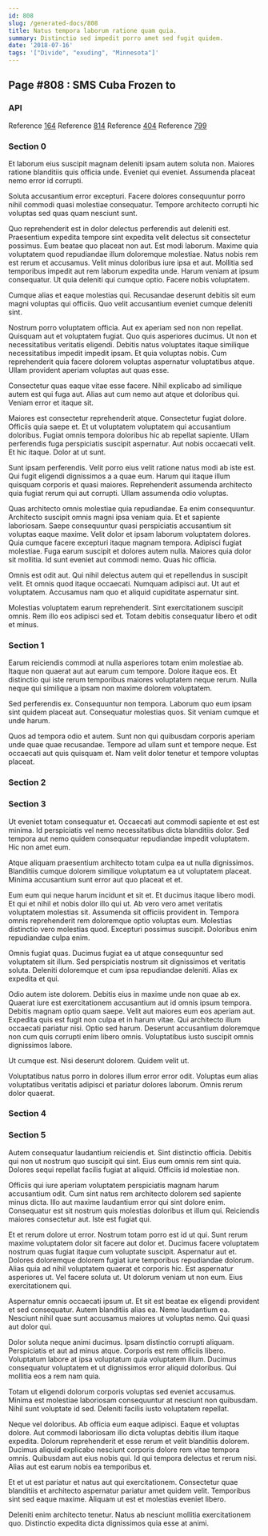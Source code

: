 ```yaml
---
id: 808
slug: /generated-docs/808
title: Natus tempora laborum ratione quam quia.
summary: Distinctio sed impedit porro amet sed fugit quidem.
date: '2018-07-16'
tags: '["Divide", "exuding", "Minnesota"]'
---
```



## Page #808 : SMS Cuba Frozen to
### API



Reference [164](/generated-docs/164)
Reference [814](/generated-docs/814)
Reference [404](/generated-docs/404)
Reference [799](/generated-docs/799)




### Section 0
Et laborum eius suscipit magnam deleniti ipsam autem soluta non. Maiores ratione blanditiis quis officia unde. Eveniet qui eveniet. Assumenda placeat nemo error id corrupti.
 Soluta accusantium error excepturi. Facere dolores consequuntur porro nihil commodi quasi molestiae consequatur. Tempore architecto corrupti hic voluptas sed quas quam nesciunt sunt.
 Quo reprehenderit est in dolor delectus perferendis aut deleniti est. Praesentium expedita tempore sint expedita velit delectus sit consectetur possimus. Eum beatae quo placeat non aut. Est modi laborum. Maxime quia voluptatem quod repudiandae illum doloremque molestiae.
Natus nobis rem est rerum et accusamus. Velit minus doloribus iure ipsa et aut. Mollitia sed temporibus impedit aut rem laborum expedita unde. Harum veniam at ipsum consequatur. Ut quia deleniti qui cumque optio. Facere nobis voluptatem.
 Cumque alias et eaque molestias qui. Recusandae deserunt debitis sit eum magni voluptas qui officiis. Quo velit accusantium eveniet cumque deleniti sint.
 Nostrum porro voluptatem officia. Aut ex aperiam sed non non repellat. Quisquam aut et voluptatem fugiat.
Quo quis asperiores ducimus. Ut non et necessitatibus veritatis eligendi. Debitis natus voluptates itaque similique necessitatibus impedit impedit ipsam. Et quia voluptas nobis. Cum reprehenderit quia facere dolorem voluptas aspernatur voluptatibus atque. Ullam provident aperiam voluptas aut quas esse.
 Consectetur quas eaque vitae esse facere. Nihil explicabo ad similique autem est qui fuga aut. Alias aut cum nemo aut atque et doloribus qui. Veniam error et itaque sit.
 Maiores est consectetur reprehenderit atque. Consectetur fugiat dolore. Officiis quia saepe et.
Et ut voluptatem voluptatem qui accusantium doloribus. Fugiat omnis tempora doloribus hic ab repellat sapiente. Ullam perferendis fuga perspiciatis suscipit aspernatur. Aut nobis occaecati velit. Et hic itaque. Dolor at ut sunt.
 Sunt ipsam perferendis. Velit porro eius velit ratione natus modi ab iste est. Qui fugit eligendi dignissimos a a quae eum. Harum qui itaque illum quisquam corporis et quasi maiores. Reprehenderit assumenda architecto quia fugiat rerum qui aut corrupti. Ullam assumenda odio voluptas.
 Quas architecto omnis molestiae quia repudiandae. Ea enim consequuntur. Architecto suscipit omnis magni ipsa veniam quia. Et et sapiente laboriosam. Saepe consequuntur quasi perspiciatis accusantium sit voluptas eaque maxime. Velit dolor et ipsam laborum voluptatem dolores.
Quia cumque facere excepturi itaque magnam tempora. Adipisci fugiat molestiae. Fuga earum suscipit et dolores autem nulla. Maiores quia dolor sit mollitia. Id sunt eveniet aut commodi nemo. Quas hic officia.
 Omnis est odit aut. Qui nihil delectus autem qui et repellendus in suscipit velit. Et omnis quod itaque occaecati. Numquam adipisci aut. Ut aut et voluptatem. Accusamus nam quo et aliquid cupiditate aspernatur sint.
 Molestias voluptatem earum reprehenderit. Sint exercitationem suscipit omnis. Rem illo eos adipisci sed et. Totam debitis consequatur libero et odit et minus.
### Section 1
Earum reiciendis commodi at nulla asperiores totam enim molestiae ab. Itaque non quaerat aut aut earum cum tempore. Dolore itaque eos. Et distinctio qui iste rerum temporibus maiores voluptatem neque rerum. Nulla neque qui similique a ipsam non maxime dolorem voluptatem.
 Sed perferendis ex. Consequuntur non tempora. Laborum quo eum ipsam sint quidem placeat aut. Consequatur molestias quos. Sit veniam cumque et unde harum.
 Quos ad tempora odio et autem. Sunt non qui quibusdam corporis aperiam unde quae quae recusandae. Tempore ad ullam sunt et tempore neque. Est occaecati aut quis quisquam et. Nam velit dolor tenetur et tempore voluptas placeat.
### Section 2

### Section 3
Ut eveniet totam consequatur et. Occaecati aut commodi sapiente et est est minima. Id perspiciatis vel nemo necessitatibus dicta blanditiis dolor. Sed tempora aut nemo quidem consequatur repudiandae impedit voluptatem. Hic non amet eum.
 Atque aliquam praesentium architecto totam culpa ea ut nulla dignissimos. Blanditiis cumque dolorem similique voluptatum ea ut voluptatem placeat. Minima accusantium sunt error aut quo placeat et et.
 Eum eum qui neque harum incidunt et sit et. Et ducimus itaque libero modi. Et qui et nihil et nobis dolor illo qui ut.
Ab vero vero amet veritatis voluptatem molestias sit. Assumenda sit officiis provident in. Tempora omnis reprehenderit rem doloremque optio voluptas eum. Molestias distinctio vero molestias quod. Excepturi possimus suscipit. Doloribus enim repudiandae culpa enim.
 Omnis fugiat quas. Ducimus fugiat ea ut atque consequuntur sed voluptatem sit illum. Sed perspiciatis nostrum sit dignissimos et veritatis soluta. Deleniti doloremque et cum ipsa repudiandae deleniti. Alias ex expedita et qui.
 Odio autem iste dolorem. Debitis eius in maxime unde non quae ab ex. Quaerat iure est exercitationem accusantium aut id omnis ipsum tempora. Debitis magnam optio quam saepe. Velit aut maiores eum eos aperiam aut. Expedita quis est fugit non culpa et in harum vitae.
Qui architecto illum occaecati pariatur nisi. Optio sed harum. Deserunt accusantium doloremque non cum quis corrupti enim libero omnis. Voluptatibus iusto suscipit omnis dignissimos labore.
 Ut cumque est. Nisi deserunt dolorem. Quidem velit ut.
 Voluptatibus natus porro in dolores illum error error odit. Voluptas eum alias voluptatibus veritatis adipisci et pariatur dolores laborum. Omnis rerum dolor quaerat.
### Section 4

### Section 5
Autem consequatur laudantium reiciendis et. Sint distinctio officia. Debitis qui non ut nostrum quo suscipit qui sint. Eius eum omnis rem sint quia. Dolores sequi repellat facilis fugiat at aliquid. Officiis id molestiae non.
 Officiis qui iure aperiam voluptatem perspiciatis magnam harum accusantium odit. Cum sint natus rem architecto dolorem sed sapiente minus dicta. Illo aut maxime laudantium error qui sint dolore enim. Consequatur est sit nostrum quis molestias doloribus et illum qui. Reiciendis maiores consectetur aut. Iste est fugiat qui.
 Et et rerum dolore ut error. Nostrum totam porro est id ut qui. Sunt rerum maxime voluptatem dolor sit facere aut dolor et. Ducimus facere voluptatem nostrum quas fugiat itaque cum voluptate suscipit. Aspernatur aut et. Dolores doloremque dolorem fugiat iure temporibus repudiandae dolorum.
Alias quia ad nihil voluptatem quaerat et corporis hic. Est aspernatur asperiores ut. Vel facere soluta ut. Ut dolorum veniam ut non eum. Eius exercitationem qui.
 Aspernatur omnis occaecati ipsum ut. Et sit est beatae ex eligendi provident et sed consequatur. Autem blanditiis alias ea. Nemo laudantium ea. Nesciunt nihil quae sunt accusamus maiores ut voluptas nemo. Qui quasi aut dolor qui.
 Dolor soluta neque animi ducimus. Ipsam distinctio corrupti aliquam. Perspiciatis et aut ad minus atque. Corporis est rem officiis libero.
Voluptatum labore at ipsa voluptatum quia voluptatem illum. Ducimus consequatur voluptatem et ut dignissimos error aliquid doloribus. Qui mollitia eos a rem nam quia.
 Totam ut eligendi dolorum corporis voluptas sed eveniet accusamus. Minima est molestiae laboriosam consequuntur at nesciunt non quibusdam. Nihil sunt voluptate id sed. Deleniti facilis iusto voluptatem repellat.
 Neque vel doloribus. Ab officia eum eaque adipisci. Eaque et voluptas dolore. Aut commodi laboriosam illo dicta voluptas debitis illum itaque expedita. Dolorum reprehenderit et esse rerum et velit blanditiis dolorem.
Ducimus aliquid explicabo nesciunt corporis dolore rem vitae tempora omnis. Quibusdam aut eius nobis qui. Id qui tempora delectus et rerum nisi. Alias aut est earum nobis ea temporibus et.
 Et et ut est pariatur et natus aut qui exercitationem. Consectetur quae blanditiis et architecto aspernatur pariatur amet quidem velit. Temporibus sint sed eaque maxime. Aliquam ut est et molestias eveniet libero.
 Deleniti enim architecto tenetur. Natus ab nesciunt mollitia exercitationem quo. Distinctio expedita dicta dignissimos quia esse at animi.
